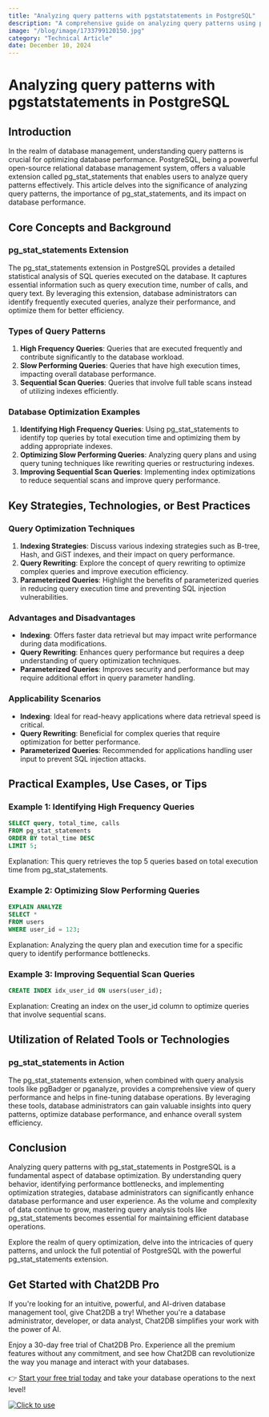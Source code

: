```yaml
---
title: "Analyzing query patterns with pgstatstatements in PostgreSQL"
description: "A comprehensive guide on analyzing query patterns using pg_stat_statements extension in PostgreSQL."
image: "/blog/image/1733799120150.jpg"
category: "Technical Article"
date: December 10, 2024
---
```


# Analyzing query patterns with pgstatstatements in PostgreSQL

## Introduction

In the realm of database management, understanding query patterns is crucial for optimizing database performance. PostgreSQL, being a powerful open-source relational database management system, offers a valuable extension called pg_stat_statements that enables users to analyze query patterns effectively. This article delves into the significance of analyzing query patterns, the importance of pg_stat_statements, and its impact on database performance.

## Core Concepts and Background

### pg_stat_statements Extension

The pg_stat_statements extension in PostgreSQL provides a detailed statistical analysis of SQL queries executed on the database. It captures essential information such as query execution time, number of calls, and query text. By leveraging this extension, database administrators can identify frequently executed queries, analyze their performance, and optimize them for better efficiency.

### Types of Query Patterns

1. **High Frequency Queries**: Queries that are executed frequently and contribute significantly to the database workload.
2. **Slow Performing Queries**: Queries that have high execution times, impacting overall database performance.
3. **Sequential Scan Queries**: Queries that involve full table scans instead of utilizing indexes efficiently.

### Database Optimization Examples

1. **Identifying High Frequency Queries**: Using pg_stat_statements to identify top queries by total execution time and optimizing them by adding appropriate indexes.
2. **Optimizing Slow Performing Queries**: Analyzing query plans and using query tuning techniques like rewriting queries or restructuring indexes.
3. **Improving Sequential Scan Queries**: Implementing index optimizations to reduce sequential scans and improve query performance.

## Key Strategies, Technologies, or Best Practices

### Query Optimization Techniques

1. **Indexing Strategies**: Discuss various indexing strategies such as B-tree, Hash, and GiST indexes, and their impact on query performance.
2. **Query Rewriting**: Explore the concept of query rewriting to optimize complex queries and improve execution efficiency.
3. **Parameterized Queries**: Highlight the benefits of parameterized queries in reducing query execution time and preventing SQL injection vulnerabilities.

### Advantages and Disadvantages

- **Indexing**: Offers faster data retrieval but may impact write performance during data modifications.
- **Query Rewriting**: Enhances query performance but requires a deep understanding of query optimization techniques.
- **Parameterized Queries**: Improves security and performance but may require additional effort in query parameter handling.

### Applicability Scenarios

- **Indexing**: Ideal for read-heavy applications where data retrieval speed is critical.
- **Query Rewriting**: Beneficial for complex queries that require optimization for better performance.
- **Parameterized Queries**: Recommended for applications handling user input to prevent SQL injection attacks.

## Practical Examples, Use Cases, or Tips

### Example 1: Identifying High Frequency Queries

```sql
SELECT query, total_time, calls
FROM pg_stat_statements
ORDER BY total_time DESC
LIMIT 5;
```

Explanation: This query retrieves the top 5 queries based on total execution time from pg_stat_statements.

### Example 2: Optimizing Slow Performing Queries

```sql
EXPLAIN ANALYZE
SELECT *
FROM users
WHERE user_id = 123;
```

Explanation: Analyzing the query plan and execution time for a specific query to identify performance bottlenecks.

### Example 3: Improving Sequential Scan Queries

```sql
CREATE INDEX idx_user_id ON users(user_id);
```

Explanation: Creating an index on the user_id column to optimize queries that involve sequential scans.

## Utilization of Related Tools or Technologies

### pg_stat_statements in Action

The pg_stat_statements extension, when combined with query analysis tools like pgBadger or pganalyze, provides a comprehensive view of query performance and helps in fine-tuning database operations. By leveraging these tools, database administrators can gain valuable insights into query patterns, optimize database performance, and enhance overall system efficiency.

## Conclusion

Analyzing query patterns with pg_stat_statements in PostgreSQL is a fundamental aspect of database optimization. By understanding query behavior, identifying performance bottlenecks, and implementing optimization strategies, database administrators can significantly enhance database performance and user experience. As the volume and complexity of data continue to grow, mastering query analysis tools like pg_stat_statements becomes essential for maintaining efficient database operations.

Explore the realm of query optimization, delve into the intricacies of query patterns, and unlock the full potential of PostgreSQL with the powerful pg_stat_statements extension.

## Get Started with Chat2DB Pro

If you're looking for an intuitive, powerful, and AI-driven database management tool, give Chat2DB a try! Whether you're a database administrator, developer, or data analyst, Chat2DB simplifies your work with the power of AI.

Enjoy a 30-day free trial of Chat2DB Pro. Experience all the premium features without any commitment, and see how Chat2DB can revolutionize the way you manage and interact with your databases.

👉 [Start your free trial today](https://chat2db.ai/pricing) and take your database operations to the next level!


[![Click to use](/image/blog/bg/chat2db.jpg)](https://chat2db.ai/)
